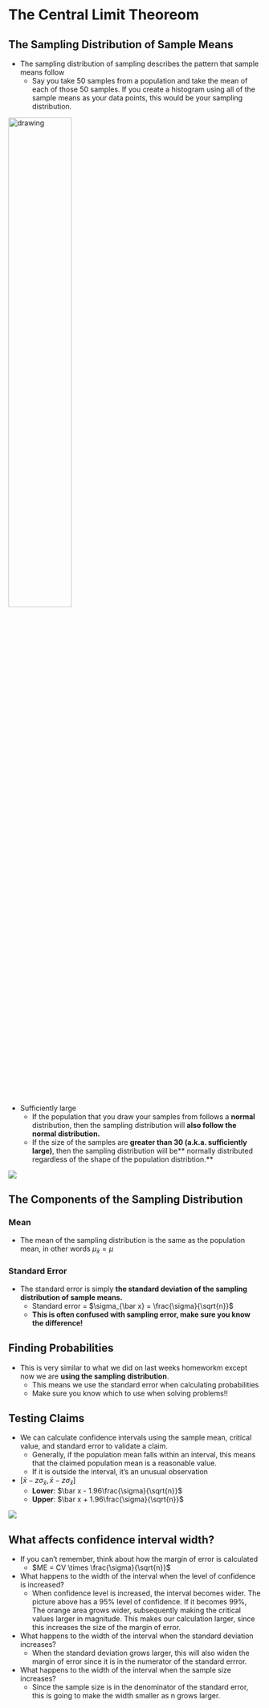 # The Central Limit Theoreom


## The Sampling Distribution of Sample Means

* The sampling distribution of sampling describes the pattern that sample means follow
    + Say you take 50 samples from a population and take the mean of each of 
    those 50 samples. If you create a histogram using all of the sample means 
    as your data points, this would be your sampling distribution.


<img src="clt.jpg" alt="drawing" width="50%"/>

* Sufficiently large
    + If the population that you draw your samples from follows a **normal**
    distribution, then the sampling distribution will **also follow the normal
    distribution.**
    + If the size of the samples are **greater than 30 (a.k.a. sufficiently
    large)**, then the sampling distribution will be** normally distributed
    regardless of the shape of the population distribtion.**
    
![](sizes.jpg)

## The Components of the Sampling Distribution

### Mean

* The mean of the sampling distribution is the same as the population mean, in 
other words $\mu_{\bar x} = \mu$

### Standard Error

* The standard error is simply **the standard deviation of the sampling 
distribution of sample means.**
    + Standard error = $\sigma_{\bar x} = \frac{\sigma}{\sqrt{n}}$
    + **This is often confused with sampling error, make sure you know the 
    difference!**
    
## Finding Probabilities

* This is very similar to what we did on last weeks homeworkm except now we are
**using the sampling distribution**.
    + This means we use the standard error when calculating probabilities
    + Make sure you know which to use when solving problems!!


## Testing Claims

* We can calculate confidence intervals using the sample mean, critical value,
and standard error to validate a claim.
    + Generally, if the population mean falls within an interval, this means
    that the claimed population mean is a reasonable value.
    + If it is outside the interval, it's an unusual observation 

* $[\bar x - z\sigma_{\bar x}, \bar x - z\sigma_{\bar x}]$
    + **Lower**: $\bar x - 1.96\frac{\sigma}{\sqrt{n}}$
    + **Upper**: $\bar x + 1.96\frac{\sigma}{\sqrt{n}}$
    
![](CI.jpg)

## What affects confidence interval width?

* If you can't remember, think about how the margin of error is calculated
    + $ME = CV \times \frac{\sigma}{\sqrt{n}}$

* What happens to the width of the interval when the level of confidence is
increased?
    + When confidence level is increased, the interval becomes wider. The 
    picture above has a 95% level of confidence. If it becomes 99%, The orange 
    area grows wider, subsequently making the critical values larger in 
    magnitude. This makes our calculation larger, since this increases the size
    of the margin of error.
    
* What happens to the width of the interval when the standard deviation
increases?
    + When the standard deviation grows larger, this will also widen the margin
    of error since it is in the numerator of the standard errror.
    
* What happens to the width of the interval when the sample size increases?
    + Since the sample size is in the denominator of the standard error, this
    is going to make the width smaller as n grows larger. 